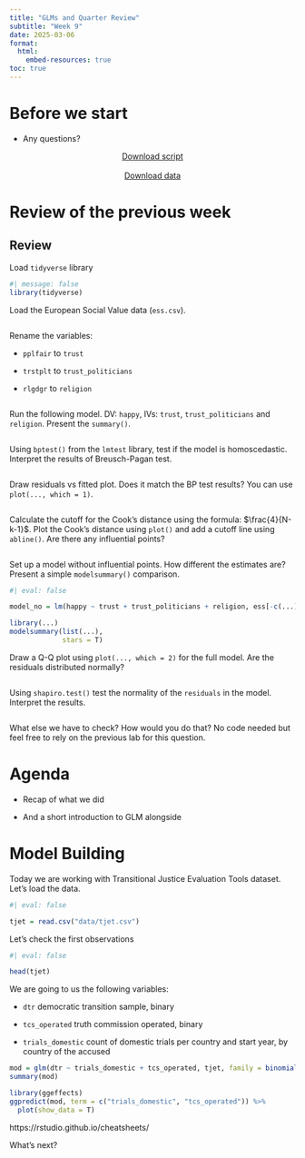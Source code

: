 ```yaml
---
title: "GLMs and Quarter Review"
subtitle: "Week 9"
date: 2025-03-06
format: 
  html:
    embed-resources: true
toc: true
---
```



# Before we start

-   Any questions?


<center>
<a href="https://artur-baranov.github.io/nu-ps405-ds/scripts/ps405-d_9.qmd" class="btn btn-primary" role="button" download="ps405-d_9.qmd" style="width:200px" target="_blank">Download script</a>
</center>
<br>
<center>
<a href="https://artur-baranov.github.io/nu-ps405-ds/data/..." class="btn btn-primary" role="button" download="..." style="width:200px" target="_blank">Download data</a>
</center>


# Review of the previous week

::: callout-note
## Review

Load `tidyverse` library

```r
#| message: false
library(tidyverse)
```

Load the European Social Value data (`ess.csv`).

```r

```

Rename the variables: 

-   `pplfair` to `trust`

-   `trstplt` to `trust_politicians`

-   `rlgdgr` to `religion`

```r

```

Run the following model. DV: `happy`, IVs: `trust`, `trust_politicians` and `religion`. Present the `summary()`.

```r

```

Using `bptest()` from the `lmtest` library, test if the model is homoscedastic. Interpret the results of Breusch-Pagan test.

```r

```

Draw residuals vs fitted plot. Does it match the BP test results? You can use `plot(..., which = 1)`.

```r

```

Calculate the cutoff for the Cook's distance using the formula: $\frac{4}{N-k-1}$. Plot the Cook's distance using `plot()` and add a cutoff line using `abline()`. Are there any influential points?

```r

```

Set up a model without influential points. How different the estimates are? Present a simple `modelsummary()` comparison.

```r
#| eval: false

model_no = lm(happy ~ trust + trust_politicians + religion, ess[-c(...),])

library(...)
modelsummary(list(...),
             stars = T)
```

Draw a Q-Q plot using `plot(..., which = 2)` for the full model. Are the residuals distributed normally?

```r

```

Using `shapiro.test()` test the normality of the `residuals` in the model. Interpret the results.

```r

```

What else we have to check? How would you do that? No code needed but feel free to rely on the previous lab for this question.

:::


# Agenda

-   Recap of what we did

-   And a short introduction to GLM alongside

# Model Building

Today we are working with Transitional Justice Evaluation Tools dataset. Let's load the data.

```r
#| eval: false

tjet = read.csv("data/tjet.csv")
```

Let's check the first observations

```r
#| eval: false

head(tjet)
```


We are going to us the following variables:


-   `dtr`	democratic transition sample, binary

-   `tcs_operated`	truth commission operated, binary

-   `trials_domestic`	count of domestic trials per country and start year, by country of the accused



```r
mod = glm(dtr ~ trials_domestic + tcs_operated, tjet, family = binomial(link = "logit")) 
summary(mod)

library(ggeffects)
ggpredict(mod, term = c("trials_domestic", "tcs_operated")) %>%
  plot(show_data = T)
```


https://rstudio.github.io/cheatsheets/

What's next?
